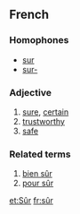 ==French==
===Homophones===
*[[sur]]
*[[sur-]]
===Adjective===
# [[sure]], [[certain]]
# [[trustworthy]]
# [[safe]]
===Related terms===
# [[bien sûr]]
# [[pour sûr]]

[[et:Sûr]]
[[fr:sûr]]